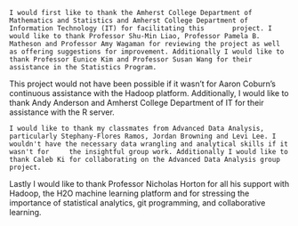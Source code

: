|
    I would first like to thank the Amherst College Department of Mathematics and Statistics and Amherst College Department of Information Technology (IT) for facilitating this       project. I would like to thank Professor Shu-Min Liao, Professor Pamela B. Matheson and Professor Amy Wagaman for reviewing the project as well as offering suggestions for improvement. Additionally I would like to thank Professor Eunice Kim and Professor Susan Wang for their assistance in the Statistics Program. 
    
  This project would not have been possible if it wasn't for        Aaron Coburn's continuous assistance with the Hadoop platform. Additionally, I would like to           thank Andy Anderson and Amherst College Department of IT for their assistance with the R server. 
    
    I would like to thank my classmates from Advanced Data Analysis,     particularly Stephany-Flores Ramos, Jordan Browning and Levi Lee. I wouldn't have the necessary data wrangling and analytical skills if it wasn't for     the insightful group work. Additionally I would like to thank Caleb Ki for collaborating on the Advanced Data Analysis group project. 

  Lastly I would like to thank Professor Nicholas Horton for all his support with Hadoop, the H2O machine learning platform and for stressing the importance of statistical analytics, git programming, and collaborative learning. 